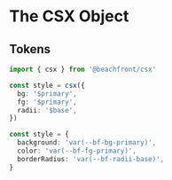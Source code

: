 # The CSX Object

## Tokens

```ts
import { csx } from '@beachfront/csx'

const style = csx({
  bg: '$primary',
  fg: '$primary',
  radii: '$base',
})
```

```ts
const style = {
  background: 'var(--bf-bg-primary)',
  color: 'var(--bf-fg-primary)',
  borderRadius: 'var(--bf-radii-base)',
}
```
